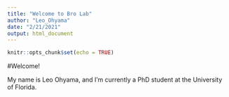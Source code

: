 ```yaml
---
title: "Welcome to Bro Lab"
author: "Leo_Ohyama"
date: "2/21/2021"
output: html_document
---
```


```r
knitr::opts_chunk$set(echo = TRUE)
```

#Welcome!

My name is Leo Ohyama, and I'm currently a PhD student at the University of Florida. 